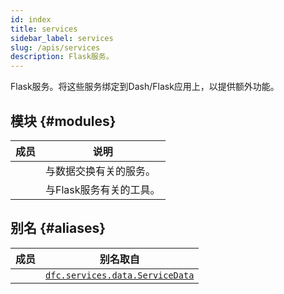 ```yaml
---
id: index
title: services
sidebar_label: services
slug: /apis/services
description: Flask服务。
---
```



<APITopBar type="package" source="services" />

Flask服务。将这些服务绑定到Dash/Flask应用上，以提供额外功能。

## 模块 {#modules}

|                                         成员                                          | <center>说明</center>     |
| :-----------------------------------------------------------------------------------: | :------------------------ |
|      [<IconObjType type="module" hasText={true} text="data"/>](./data/index.mdx)      | 与数据交换有关的服务。    |
| [<IconObjType type="module" hasText={true} text="utilities"/>](./utilities/index.mdx) | 与Flask服务有关的工具。 |

## 别名 {#aliases}

|                             成员                              | <center>别名取自</center>                                 |
| :-----------------------------------------------------------: | :-------------------------------------------------------- |
| <IconObjType type="class" hasText={true} text="ServiceData"/> | [`dfc.services.data.ServiceData`](./data/ServiceData.mdx) |
